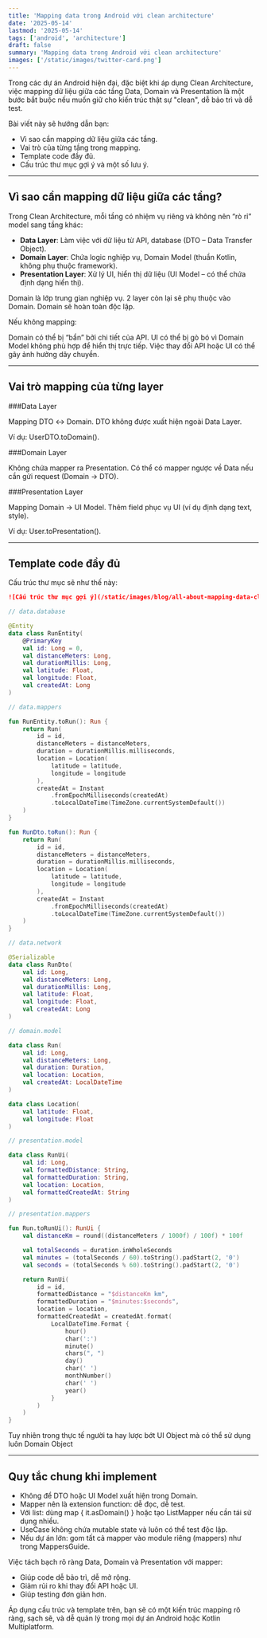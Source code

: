 ```yaml
---
title: 'Mapping data trong Android với clean architecture'
date: '2025-05-14'
lastmod: '2025-05-14'
tags: ['android', 'architecture']
draft: false
summary: 'Mapping data trong Android với clean architecture'
images: ['/static/images/twitter-card.png']
---
```


Trong các dự án Android hiện đại, đặc biệt khi áp dụng Clean Architecture, việc mapping dữ liệu giữa các tầng Data, Domain và Presentation là một bước bắt buộc nếu muốn giữ cho kiến trúc thật sự "clean", dễ bảo trì và dễ test.

Bài viết này sẽ hướng dẫn bạn:

- Vì sao cần mapping dữ liệu giữa các tầng.
- Vai trò của từng tầng trong mapping.
- Template code đầy đủ.
- Cấu trúc thư mục gợi ý và một số lưu ý.

---

## Vì sao cần mapping dữ liệu giữa các tầng?

Trong Clean Architecture, mỗi tầng có nhiệm vụ riêng và không nên “rò rỉ” model sang tầng khác:

- **Data Layer**: Làm việc với dữ liệu từ API, database (DTO – Data Transfer Object).
- **Domain Layer**: Chứa logic nghiệp vụ, Domain Model (thuần Kotlin, không phụ thuộc framework).
- **Presentation Layer**: Xử lý UI, hiển thị dữ liệu (UI Model – có thể chứa định dạng hiển thị).

Domain là lớp trung gian nghiệp vụ. 2 layer còn lại sẽ phụ thuộc vào Domain. Domain sẽ hoàn toàn độc lập. 

Nếu không mapping:

Domain có thể bị “bẩn” bởi chi tiết của API.
UI có thể bị gò bó vì Domain Model không phù hợp để hiển thị trực tiếp.
Việc thay đổi API hoặc UI có thể gây ảnh hưởng dây chuyền.

---

## Vai trò mapping của từng layer

###Data Layer

Mapping DTO ↔ Domain.
DTO không được xuất hiện ngoài Data Layer.

Ví dụ: UserDTO.toDomain().

###Domain Layer

Không chứa mapper ra Presentation.
Có thể có mapper ngược về Data nếu cần gửi request (Domain → DTO).

###Presentation Layer

Mapping Domain → UI Model.
Thêm field phục vụ UI (ví dụ định dạng text, style).

Ví dụ: User.toPresentation().

---

## Template code đầy đủ

Cấu trúc thư mục sẽ như thế này:
```markdown
![Cấu trúc thư mục gợi ý](/static/images/blog/all-about-mapping-data-clean-architecture-android/structure.png)
```

```kotlin
// data.database

@Entity
data class RunEntity(
    @PrimaryKey
    val id: Long = 0,
    val distanceMeters: Long,
    val durationMillis: Long,
    val latitude: Float,
    val longitude: Float,
    val createdAt: Long
)

// data.mappers

fun RunEntity.toRun(): Run {
    return Run(
        id = id,
        distanceMeters = distanceMeters,
        duration = durationMillis.milliseconds,
        location = Location(
            latitude = latitude,
            longitude = longitude
        ),
        createdAt = Instant
            .fromEpochMilliseconds(createdAt)
            .toLocalDateTime(TimeZone.currentSystemDefault())
    )
}

fun RunDto.toRun(): Run {
    return Run(
        id = id,
        distanceMeters = distanceMeters,
        duration = durationMillis.milliseconds,
        location = Location(
            latitude = latitude,
            longitude = longitude
        ),
        createdAt = Instant
            .fromEpochMilliseconds(createdAt)
            .toLocalDateTime(TimeZone.currentSystemDefault())
    )
}

// data.network

@Serializable
data class RunDto(
    val id: Long,
    val distanceMeters: Long,
    val durationMillis: Long,
    val latitude: Float,
    val longitude: Float,
    val createdAt: Long
)

// domain.model

data class Run(
    val id: Long,
    val distanceMeters: Long,
    val duration: Duration,
    val location: Location,
    val createdAt: LocalDateTime
)

data class Location(
    val latitude: Float,
    val longitude: Float
)

// presentation.model

data class RunUi(
    val id: Long,
    val formattedDistance: String,
    val formattedDuration: String,
    val location: Location,
    val formattedCreatedAt: String
)

// presentation.mappers

fun Run.toRunUi(): RunUi {
    val distanceKm = round((distanceMeters / 1000f) / 100f) * 100f

    val totalSeconds = duration.inWholeSeconds
    val minutes = (totalSeconds / 60).toString().padStart(2, '0')
    val seconds = (totalSeconds % 60).toString().padStart(2, '0')

    return RunUi(
        id = id,
        formattedDistance = "$distanceKm km",
        formattedDuration = "$minutes:$seconds",
        location = location,
        formattedCreatedAt = createdAt.format(
            LocalDateTime.Format {
                hour()
                char(':')
                minute()
                chars(", ")
                day()
                char(' ')
                monthNumber()
                char(' ')
                year()
            }
        )
    )
}

```

Tuy nhiên trong thực tế người ta hay lược bớt UI Object mà có thể sử dụng luôn Domain Object

---

## Quy tắc chung khi implement

- Không để DTO hoặc UI Model xuất hiện trong Domain.
- Mapper nên là extension function: dễ đọc, dễ test.
- Với list: dùng map { it.asDomain() } hoặc tạo ListMapper nếu cần tái sử dụng nhiều.
- UseCase không chứa mutable state và luôn có thể test độc lập.
- Nếu dự án lớn: gom tất cả mapper vào module riêng (mappers) như trong MappersGuide.

Việc tách bạch rõ ràng Data, Domain và Presentation với mapper:

- Giúp code dễ bảo trì, dễ mở rộng.
- Giảm rủi ro khi thay đổi API hoặc UI.
- Giúp testing đơn giản hơn.

Áp dụng cấu trúc và template trên, bạn sẽ có một kiến trúc mapping rõ ràng, sạch sẽ, và dễ quản lý trong mọi dự án Android hoặc Kotlin Multiplatform.